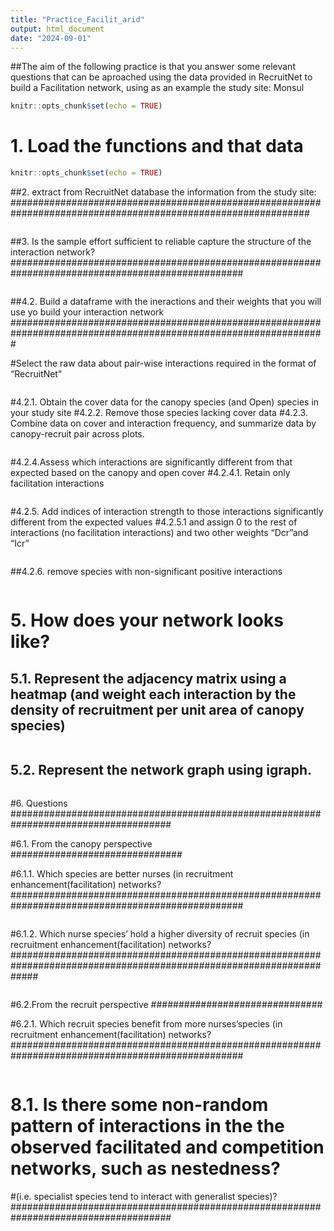 ---
title: "Practice_Facilit_arid"
output: html_document
date: "2024-09-01"
---

##The aim of the following practice is that you answer some relevant questions that can be aproached using the data provided in RecruitNet to build a Facilitation network, using as an example the study site: Monsul


```{r setup, include=FALSE}
knitr::opts_chunk$set(echo = TRUE)
```


##########################################################################################################
# 1. Load the functions and that data
##########################################################################################################


```{r setup, include=FALSE}
knitr::opts_chunk$set(echo = TRUE)


```

##############################################################################################################
##2. extract from RecruitNet database the information from the study site:
##############################################################################################################

```{r}


```


##################################################################################################
##3. Is the sample effort sufficient to reliable capture the structure of the interaction network?
##################################################################################################



```{r}

```



#################################################################################################################
##4.2. Build a dataframe with the ineractions and their weights that you will use yo build your interaction network
#################################################################################################################

#Select the raw data about pair-wise interactions required in the format of "RecruitNet"


```{r}


```

#4.2.1. Obtain the cover data for the canopy species (and Open) species in your study site
#4.2.2. Remove those species lacking cover data 
#4.2.3. Combine data on cover and interaction frequency, and summarize data by canopy-recruit pair across plots.


```{r}

```

#4.2.4.Assess which interactions are significantly different from that expected based on the canopy and open cover 
#4.2.4.1. Retain only facilitation interactions


```{r}


```

#4.2.5. Add indices of interaction strength to those interactions significantly different from the expected values 
#4.2.5.1 and assign 0 to the rest of interactions (no facilitation interactions) and two other weights "Dcr"and "Icr"

```{r}


```

##4.2.6. remove species with non-significant positive interactions

```{r}

```


##################################################################################################
# 5. How does your network looks like?
##################################################################################################

## 5.1. Represent the adjacency matrix using a heatmap (and weight each interaction by the density of recruitment per unit area of canopy species)


```{r fig1, fig.height = 10, fig.asp = 0.9, warning=FALSE, message=FALSE}

```


## 5.2. Represent the network graph using igraph.


```{r fig2, fig.height = 10, fig.asp = 1, warning=FALSE, message=FALSE}

```


#####################################################################################
#6. Questions 
#####################################################################################

###############################
#6.1. From the canopy perspective
###############################

##################################################################################################
#6.1.1. Which species are better nurses (in recruitment enhancement(facilitation) networks?
##################################################################################################

```{r}


```

#####################################################################################################################
#6.1.2. Which nurse species' hold a higher diversity of recruit species (in recruitment enhancement(facilitation) networks?
#####################################################################################################################

```{r}


```

###############################
#6.2.From the recruit perspective
###############################

##################################################################################################
#6.2.1. Which recruit species benefit from more nurses'species (in recruitment enhancement(facilitation) networks?
##################################################################################################

```{r}


```

#####################################################################################
# 8.1. Is there some non-random pattern of interactions in the the observed facilitated and competition networks, such as nestedness?
#(i.e. specialist species tend to interact with generalist species)?
#####################################################################################

```{r}


```
